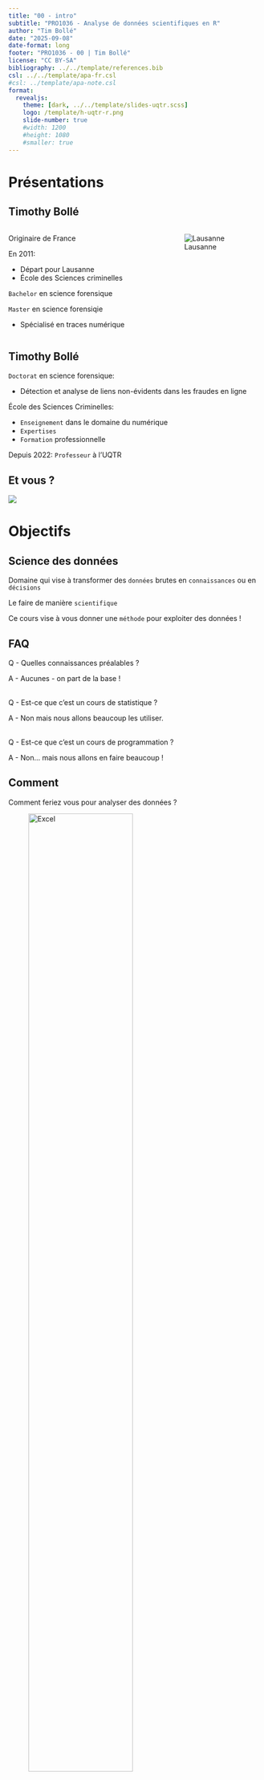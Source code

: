 ```yaml
---
title: "00 - intro"
subtitle: "PRO1036 - Analyse de données scientifiques en R"
author: "Tim Bollé"
date: "2025-09-08"
date-format: long
footer: "PRO1036 - 00 | Tim Bollé"
license: "CC BY-SA"
bibliography: ../../template/references.bib
csl: ../../template/apa-fr.csl
#csl: ../template/apa-note.csl
format: 
  revealjs:
    theme: [dark, ../../template/slides-uqtr.scss]
    logo: /template/h-uqtr-r.png
    slide-number: true
    #width: 1200
    #height: 1080
    #smaller: true
---
```


# Présentations

## Timothy Bollé

::: columns
::: {.column width="60%"}
Originaire de France

::: fragment
En 2011:

-   Départ pour Lausanne
-   École des Sciences criminelles
:::

::: fragment
`Bachelor` en science forensique
:::

::: fragment
`Master` en science forensiqie

-   Spécialisé en traces numérique
:::
:::

::: {.column width="40%"}
![Lausanne](figs/lausanne.png){fig-align="right"}
:::
:::

## Timothy Bollé

::: fragment
`Doctorat` en science forensique:

-   Détection et analyse de liens non-évidents dans les fraudes en ligne
:::

::: fragment
École des Sciences Criminelles:

-   `Enseignement` dans le domaine du numérique
-   `Expertises`
-   `Formation` professionnelle
:::

::: fragment
Depuis 2022: `Professeur` à l'UQTR
:::

## Et vous ? {.smaller}

::: {layout="[[-1], [1], [-1]]"}
[![](figs/pikachu-who-are-you.gif){fig-align="center"}](https://gifdb.com/images/high/pikachu-who-are-you-scyni6wmc0q7khqq.gif)
:::

# Objectifs

## Science des données

Domaine qui vise à transformer des `données` brutes en `connaissances` ou en `décisions`

Le faire de manière `scientifique`

Ce cours vise à vous donner une `méthode` pour exploiter des données !

## FAQ {.no-spacing}
::: fragment
:::{.orange}
Q - Quelles connaissances préalables ?
:::
A - Aucunes - on part de la base !
:::

::: fragment
:::{.orange}
<br/>Q - Est-ce que c'est un cours de statistique ?
:::
A - Non mais nous allons beaucoup les utiliser.
:::

::: fragment
:::{.orange}
<br/>Q - Est-ce que c'est un cours de programmation ?
:::
A - Non... mais nous allons en faire beaucoup !
:::


## Comment

Comment feriez vous pour analyser des données ?

::: fragment
![Excel](figs/Excel.png){width="70%"}
:::


## Comment

![RStudio](figs/Rstudio.png)


## Méthode

![[@wickhamDataScience2023]](figs/data-science-process.png)




## Référence

::: columns
::: {.column width="40%"}
![](figs/r4ds.jpg){width="80%"}
:::

::: {.column width="60%"}
::: {#refs}
:::

:::
:::
